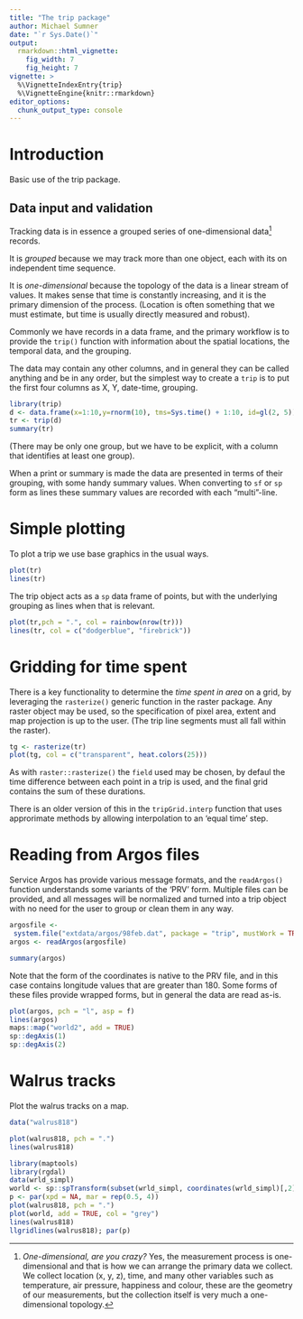 ```yaml
---
title: "The trip package"
author: Michael Sumner
date: "`r Sys.Date()`"
output:
  rmarkdown::html_vignette:
    fig_width: 7
    fig_height: 7
vignette: >
  %\VignetteIndexEntry{trip}
  %\VignetteEngine{knitr::rmarkdown}
editor_options: 
  chunk_output_type: console
---
```



# Introduction

Basic use of the trip package.

## Data input and validation

Tracking data is in essence a grouped series of one-dimensional data[^1] records. 

It is *grouped* because we may track more than one object, each with its on
independent time sequence.

It is *one-dimensional* because the topology of the data is a linear stream of
values. It makes sense that time is constantly increasing, and it is the primary
dimension of the process. (Location is often something that we must estimate, but time
is usually directly measured and robust). 

Commonly we have records in a data frame, and the primary workflow is to provide
the `trip()` function with information about the spatial locations, the temporal
data, and the grouping.

The data may contain any other columns, and in general they can be called anything and
be in any order, but the simplest way to create a `trip` is to put the first four columns 
as X, Y, date-time, grouping. 

```r
library(trip)
d <- data.frame(x=1:10,y=rnorm(10), tms=Sys.time() + 1:10, id=gl(2, 5))
tr <- trip(d)
summary(tr)
```

(There may be only one group, but we have to be explicit, with a column that identifies at least one group). 


When a print or summary is made the data are presented in terms of their grouping, with some handy summary values. When converting to `sf` or `sp` form as lines these summary values are recorded with each "multi"-line. 

# Simple plotting


To plot a trip we use base graphics in the usual ways. 

```r
plot(tr)
lines(tr)
```

The trip object acts as a `sp` data frame of points, but with the underlying grouping as lines when that is relevant. 

```r
plot(tr,pch = ".", col = rainbow(nrow(tr)))
lines(tr, col = c("dodgerblue", "firebrick"))
```


# Gridding for time spent

There is a key functionality to determine the *time spent in area* on a grid, by leveraging the `rasterize()` generic function in the raster package. Any raster object may be used, so the specification of pixel area, extent and map projection is up to the user.  (The trip line segments must all fall within the raster). 

```r
tg <- rasterize(tr)
plot(tg, col = c("transparent", heat.colors(25)))
```

As with `raster::rasterize()` the `field` used may be chosen, by defaul the time difference between each point in a trip is used, and the final grid contains the sum of these durations. 

There is an older version of this in the `tripGrid.interp` function that uses approrimate methods by allowing interpolation to an 'equal time' step. 

# Reading from Argos files

Service Argos has provide various message formats, and the `readArgos()` function understands some
variants of the 'PRV' form. Multiple files can be provided, and all messages will be normalized and
turned into a trip object with no need for the user to group or clean them in any way. 

```r
argosfile <- 
 system.file("extdata/argos/98feb.dat", package = "trip", mustWork = TRUE)
argos <- readArgos(argosfile) 

summary(argos)
```

Note that the form of the coordinates is native to the PRV file, and in this case contains longitude values that are greater than 180. Some forms of these files provide wrapped forms, but in general the data are
read as-is. 

```r
plot(argos, pch = "l", asp = f)
lines(argos)
maps::map("world2", add = TRUE)
sp::degAxis(1)
sp::degAxis(2)
```

# Walrus tracks

Plot the walrus tracks on a map. 

```r
data("walrus818")

plot(walrus818, pch = ".")
lines(walrus818)
```


```r
library(maptools)
library(rgdal)
data(wrld_simpl)
world <- sp::spTransform(subset(wrld_simpl, coordinates(wrld_simpl)[,2] > 0), proj4string(walrus818))
p <- par(xpd = NA, mar = rep(0.5, 4))
plot(walrus818, pch = ".")
plot(world, add = TRUE, col = "grey")
lines(walrus818)
llgridlines(walrus818); par(p)
```




[^1]: *One-dimensional, are you crazy?* Yes, the measurement process is one-dimensional and that is how we
can arrange the primary data we collect. We collect location (x, y, z), time, and many other variables such as temperature, air pressure, happiness and colour, these are the geometry of our measurements, but the collection itself is very much a one-dimensional topology.

